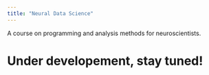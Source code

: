 ```yaml
---
title: "Neural Data Science"
---
```

A course on programming and analysis methods for neuroscientists.

# Under developement, stay tuned!
